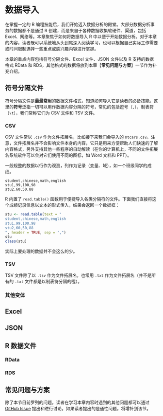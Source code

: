 # 数据导入 {#import}

在掌握一定的 R 编程技能后，我们开始迈入数据分析的殿堂。大部分数据分析事务的数据都不是通过 R 创建，而是来自于各种数据收集软硬件、渠道，包括 Excel、网络等。本章聚焦于如何将数据导入 R 中以便于开始数据分析。对于本章的内容，读者既可以系统地从头到尾深入阅读学习，也可以根据自己实际工作需要或时间限制选择一些重点或感兴趣内容进行掌握。

本章的重点内容包括符号分隔文件、Excel 文件、JSON 文件以及 R 支持的数据格式 RData 和 RDS，其他格式的数据将放到本章【**常见问题与方案**】一节作为补充介绍。

## 符号分隔文件

符号分隔文件是**最最常用**的数据文件格式，知道如何导入它是读者的必备技能。这里的**符号**泛指一切可以用作数据内容分隔的符号，常见的包括逗号（`,`），制表符（`\t`），我们常称它们为 CSV 文件和 TSV 文件。

### CSV

CSV 文件常以 `.csv` 作为文件拓展名，比如接下来我们会导入的 `mtcars.csv`。注意，文件拓展名并不会影响文件本身的内容，它只是用来方便帮助人们快速的了解内容格式，另外支持其他一些程序的自动解读（在你的计算机上，不同的文件拓展名系统软件可以会对它们使用不同的图标，如 Word 文档和 PPT）。

一般规整的数据以行作为观测，列作为记录（变量、域），如一个班级同学的成绩。

```
student,chinese,math,english
stu1,99,100,98
stu2,60,50,88
```

R 内置了 `read.table()` 函数用于便捷导入各类分隔符的文件。下面我们直接将这个成绩记录信息以文本的形式传入，结果会返回一个数据框：

```r
stu <- read.table(text = "
student,chinese,math,english
stu1,99,100,98
stu2,60,50,88
", header = TRUE, sep = ",")
stu
class(stu)
```

实际上要处理的数据并不会这么的少。

### TSV

TSV 文件除了以 `.tsv` 作为文件拓展名，也常用 `.txt` 作为文件拓展名（并不是所有的 `.txt` 文件都是以制表符分隔的喔）。

### 其他变体

## Excel

## JSON

## R 数据文件

### RData

### RDS

## 常见问题与方案

除了本节目前罗列的问题，读者在学习本章内容时遇到的其他问题都可以通过 [GitHub Issue](https://github.com/ShixiangWang/geek-r-tutorial/issues) 提出和进行讨论。如果读者提出的是通性问题，将增补到该节。